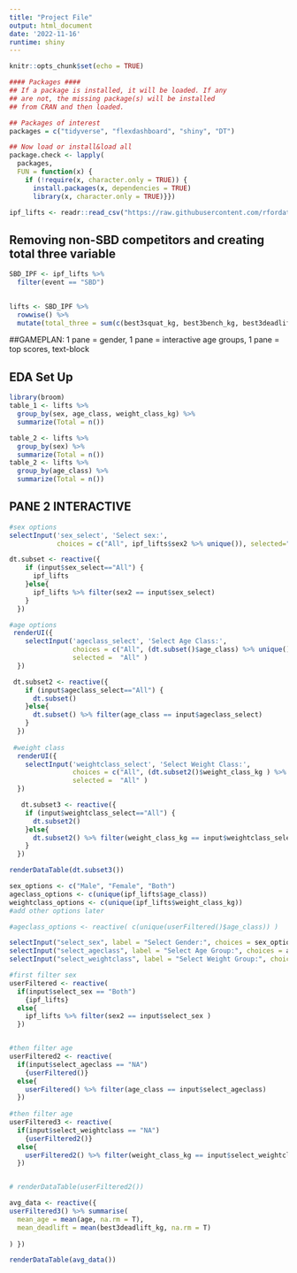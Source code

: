 ```yaml
---
title: "Project File"
output: html_document
date: '2022-11-16'
runtime: shiny
---
```


```r
knitr::opts_chunk$set(echo = TRUE)
```

```r
#### Packages ####
## If a package is installed, it will be loaded. If any 
## are not, the missing package(s) will be installed 
## from CRAN and then loaded.

## Packages of interest
packages = c("tidyverse", "flexdashboard", "shiny", "DT")

## Now load or install&load all
package.check <- lapply(
  packages,
  FUN = function(x) {
    if (!require(x, character.only = TRUE)) {
      install.packages(x, dependencies = TRUE)
      library(x, character.only = TRUE)}})

```


```r
ipf_lifts <- readr::read_csv("https://raw.githubusercontent.com/rfordatascience/tidytuesday/master/data/2019/2019-10-08/ipf_lifts.csv") %>% mutate(sex2 = if_else(sex == "F", "Female", "Male"))
```

## Removing non-SBD competitors and creating total three variable
```r

SBD_IPF <- ipf_lifts %>% 
  filter(event == "SBD")
  

lifts <- SBD_IPF %>%
  rowwise() %>%
  mutate(total_three = sum(c(best3squat_kg, best3bench_kg, best3deadlift_kg), na.rm = TRUE))

```


##GAMEPLAN: 1 pane = gender, 1 pane = interactive age groups, 1 pane = top scores, text-block

## EDA Set Up


```r
library(broom)
table_1 <- lifts %>%
  group_by(sex, age_class, weight_class_kg) %>%
  summarize(Total = n())

table_2 <- lifts %>%
  group_by(sex) %>%
  summarize(Total = n())
table_2 <- lifts %>%
  group_by(age_class) %>%
  summarize(Total = n())
```  





## PANE 2 INTERACTIVE


```r
#sex options
selectInput('sex_select', 'Select sex:',
            choices = c("All", ipf_lifts$sex2 %>% unique()), selected="All")

dt.subset <- reactive({
    if (input$sex_select=="All") {
      ipf_lifts
    }else{
      ipf_lifts %>% filter(sex2 == input$sex_select)
    }
  })

#age options
 renderUI({
    selectInput('ageclass_select', 'Select Age Class:', 
                choices = c("All", (dt.subset()$age_class) %>% unique()), 
                selected =  "All" )
  })

 dt.subset2 <- reactive({
    if (input$ageclass_select=="All") {
      dt.subset()
    }else{
      dt.subset() %>% filter(age_class == input$ageclass_select)
    }
  })
 
 #weight class 
  renderUI({
    selectInput('weightclass_select', 'Select Weight Class:', 
                choices = c("All", (dt.subset2()$weight_class_kg ) %>% unique()), 
                selected =  "All" )
  })

   dt.subset3 <- reactive({
    if (input$weightclass_select=="All") {
      dt.subset2()
    }else{
      dt.subset2() %>% filter(weight_class_kg == input$weightclass_select)
    }
  })

renderDataTable(dt.subset3())

```

```r
sex_options <- c("Male", "Female", "Both")
ageclass_options <- c(unique(ipf_lifts$age_class))
weightclass_options <- c(unique(ipf_lifts$weight_class_kg))
#add other options later

#ageclass_options <- reactive( c(unique(userFiltered()$age_class)) )
```

```r
selectInput("select_sex", label = "Select Gender:", choices = sex_options)
selectInput("select_ageclass", label = "Select Age Group:", choices = ageclass_options)
selectInput("select_weightclass", label = "Select Weight Group:", choices = weightclass_options)

```


```r
#first filter sex
userFiltered <- reactive(
  if(input$select_sex == "Both")
    {ipf_lifts}
  else{
    ipf_lifts %>% filter(sex2 == input$select_sex )
  })


#then filter age
userFiltered2 <- reactive(
  if(input$select_ageclass == "NA")
    {userFiltered()}
  else{
    userFiltered() %>% filter(age_class == input$select_ageclass)
  })
   
#then filter age
userFiltered3 <- reactive(
  if(input$select_weightclass == "NA")
    {userFiltered2()}
  else{
    userFiltered2() %>% filter(weight_class_kg == input$select_weightclass)
  })


# renderDataTable(userFiltered2())
```

```r
avg_data <- reactive({
userFiltered3() %>% summarise(
  mean_age = mean(age, na.rm = T),
  mean_deadlift = mean(best3deadlift_kg, na.rm = T)
  
) })

renderDataTable(avg_data())

```

